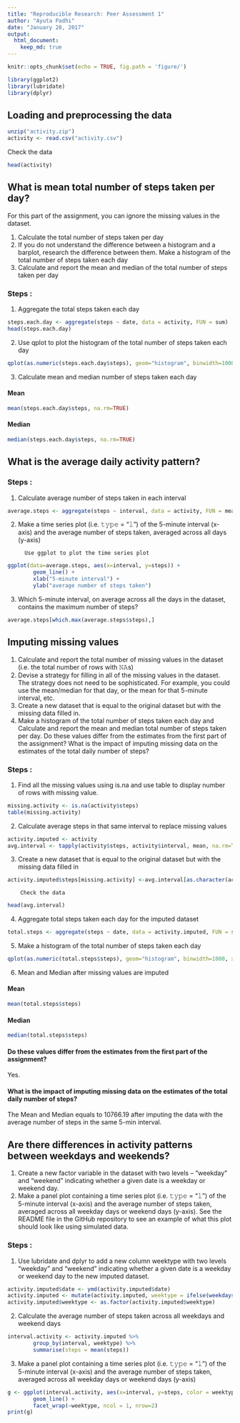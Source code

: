 ```yaml
---
title: "Reproducible Research: Peer Assessment 1"
author: "Ayuta Padhi"
date: "January 28, 2017"
output: 
  html_document:
    keep_md: true
---
```


```r
knitr::opts_chunk$set(echo = TRUE, fig.path = 'figure/')
```

```r
library(ggplot2)
library(lubridate)
library(dplyr)
```
## Loading and preprocessing the data

```r
unzip("activity.zip")
activity <- read.csv("activity.csv")
```

Check the data

```r
head(activity)
```

## What is mean total number of steps taken per day?

For this part of the assignment, you can ignore the missing values in the dataset.

1. Calculate the total number of steps taken per day
2. If you do not understand the difference between a histogram and a barplot, research the difference between them. Make a histogram of the total number of steps taken each day
3. Calculate and report the mean and median of the total number of steps taken per day

### Steps :

1. Aggregate the total steps taken each day

```r
steps.each.day <- aggregate(steps ~ date, data = activity, FUN = sum)
head(steps.each.day)
```

2. Use qplot to plot the histogram of the total number of steps taken each day

```r
qplot(as.numeric(steps.each.day$steps), geom="histogram", binwidth=1000, xlab = "Total steps taken each day") 
```

3. Calculate mean and median number of steps taken each day

#### Mean

```r
mean(steps.each.day$steps, na.rm=TRUE)
```

#### Median

```r
median(steps.each.day$steps, na.rm=TRUE)
```

## What is the average daily activity pattern?

### Steps :

1. Calculate average number of steps taken in each interval

```r
average.steps <- aggregate(steps ~ interval, data = activity, FUN = mean, na.rm = TRUE)
```

2. Make a time series plot (i.e. 𝚝𝚢𝚙𝚎 = "𝚕") of the 5-minute interval (x-axis) and the average number of steps taken, averaged across all days (y-axis)

         Use ggplot to plot the time series plot

```r
ggplot(data=average.steps, aes(x=interval, y=steps)) +
        geom_line() +
        xlab("5-minute interval") +
        ylab("average number of steps taken")
```

3. Which 5-minute interval, on average across all the days in the dataset, contains the maximum number of steps?

```r
average.steps[which.max(average.steps$steps),]
```

## Imputing missing values

1. Calculate and report the total number of missing values in the dataset (i.e. the total number of rows with 𝙽𝙰s)
2. Devise a strategy for filling in all of the missing values in the dataset. The strategy does not need to be sophisticated. For example, you could use the mean/median for that day, or the mean for that 5-minute interval, etc.
3. Create a new dataset that is equal to the original dataset but with the missing data filled in.
4. Make a histogram of the total number of steps taken each day and Calculate and report the mean and median total number of steps taken per day. Do these values differ from the estimates from the first part of the assignment? What is the impact of imputing missing data on the estimates of the total daily number of steps?

### Steps :

1. Find all the missing values using is.na and use table to display number of rows with missing value.

```r
missing.activity <- is.na(activity$steps)
table(missing.activity)
```


2. Calculate average steps in that same interval to replace missing values
```r
activity.imputed <- activity
avg.interval <- tapply(activity$steps, activity$interval, mean, na.rm=TRUE, simplify=TRUE)
```

3. Create a new dataset that is equal to the original dataset but with the missing data filled in
        
```r
activity.imputed$steps[missing.activity] <-avg.interval[as.character(activity.imputed$interval[missing.activity])]
```

        Check the data
```r
head(avg.interval)
```

4. Aggregate total steps taken each day for the imputed dataset

```r
total.steps <- aggregate(steps ~ date, data = activity.imputed, FUN = sum)
```

5. Make a histogram of the total number of steps taken each day

```r
qplot(as.numeric(total.steps$steps), geom="histogram", binwidth=1000, xlab = "Total steps taken each day with missing value imputed") 
```

6. Mean and Median after missing values are imputed

#### Mean

```r
mean(total.steps$steps)
```

#### Median

```r
median(total.steps$steps)
```

#### Do these values differ from the estimates from the first part of the assignment?

Yes.

#### What is the impact of imputing missing data on the estimates of the total daily number of steps?

The Mean and Median equals to 10766.19 after imputing the data with the average number of steps in the same 5-min interval.

## Are there differences in activity patterns between weekdays and weekends?

1. Create a new factor variable in the dataset with two levels – “weekday” and “weekend” indicating whether a given date is a weekday or weekend day.
2. Make a panel plot containing a time series plot (i.e. 𝚝𝚢𝚙𝚎 = "𝚕") of the 5-minute interval (x-axis) and the average number of steps taken, averaged across all weekday days or weekend days (y-axis). See the README file in the GitHub repository to see an example of what this plot should look like using simulated data.

### Steps :

1. Use lubridate and dplyr to add a new column weektype with two levels “weekday” and “weekend” indicating whether a given date is a weekday or weekend day to the new imputed dataset.

```r
activity.imputed$date <- ymd(activity.imputed$date)
activity.imputed <- mutate(activity.imputed, weektype = ifelse(weekdays(activity.imputed$date) == "Saturday" | weekdays(activity.imputed$date) == "Sunday", "weekend", "weekday"))
activity.imputed$weektype <- as.factor(activity.imputed$weektype)
```

2. Calculate the average number of steps taken across all weekdays and weekend days

```r
interval.activity <- activity.imputed %>%
        group_by(interval, weektype) %>%
        summarise(steps = mean(steps))
```

3. Make a panel plot containing a time series plot (i.e. 𝚝𝚢𝚙𝚎 = "𝚕") of the 5-minute interval (x-axis) and the average number of steps taken, averaged across all weekday days or weekend days (y-axis)

```r
g <- ggplot(interval.activity, aes(x=interval, y=steps, color = weektype)) +
        geom_line() +
        facet_wrap(~weektype, ncol = 1, nrow=2)
print(g)
```